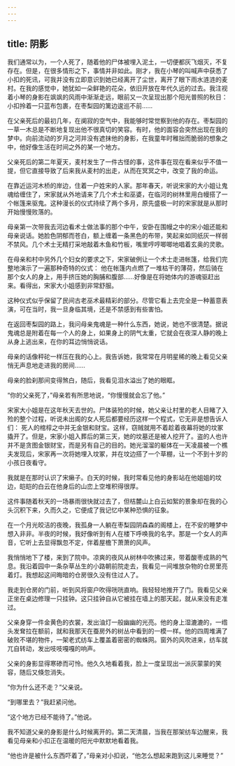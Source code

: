 ```yaml
---
---
---
```

title: 阴影
---




我们通常以为，一个人死了，随着他的尸体被埋入泥土，一切便都灰飞烟灭，不复存在。但是，在很多情形之下，事情并非如此。刚才，我在小琴的叫喊声中获悉了小扣的死讯，可我并没有立即意识到她已经离开了尘世，离开了眼下雨水涟涟的麦村。在我的感觉中，她犹如一朵鲜艳的花朵，依旧开放在年代久远的过去。我注视着小琴的身影在飒飒的风雨中渐渐走远，眼前又一次呈现出那个阳光普照的秋日： 小扣拎着一只蓝布包裹，在枣梨园的篱边逡巡不前……

在父亲死后的最初几年，在阒寂的空气中，我能够时常觉察到他的存在。枣梨园的一草一木总是不断地复现出他不很真切的笑容。有时，他的面容会突然出现在我的梦中。向前流动的岁月之河并没有遮抹他的身影，在我童年时稚拙而脆弱的想象之中，他好像生活在时间之外的某一个地方。

父亲死后的第二年夏天，麦村发生了一件古怪的事，这件事在现在看来似乎不值一提，但它直接导致了后来我从麦村的出走，从而在冥冥之中，改变了我的命运。

在靠近运河木桥的岸边，住着一户姓宋的人家。那年春天，听说宋家的大小姐让鬼魂给缠住了，宋家就从外地请来了几个术士和巫婆，在临河的树林里用白幔搭了一个帐篷来驱鬼。这种漫长的仪式持续了两个多月，原先盛极一时的宋家就是从那时开始慢慢败落的。

母亲第一次带我去河边看术士做法事的那个中午，安卧在围幔之中的宋小姐还能和母亲说话。她脸色阴郁而苍白，额上缠着一条黑色的布带，笑起来如同纸灰一样弱不禁风。几个术士无精打采地敲着木鱼和竹板，嘴里哼哼唧唧地唱着玄奥的灵歌。

在母亲和村中另外几个妇女的要求之下，宋家破例让一个术士走进帐篷，给我们完整地演示了一遍那种奇特的仪式： 他在帐篷内点燃了一堆枯干的薄荷，然后骑在那个女人的身上，用手挤压她的胸脯和腹部……好像是在将她体内的游魂驱赶出来。看得出，宋家大小姐感到非常舒服。

这种仪式似乎保留了民间古老巫术最精彩的部分。尽管它看上去完全是一种蓄意表演，可在当时，我一旦身临其境，还是不禁感到有些害怕。

在返回枣梨园的路上，我问母亲鬼魂是一种什么东西，她说，她也不很清楚。据说鬼魂总是附着在每一个人的身上，如果身上的阴气太重，它就会在夜深人静的晚上从身上逃出来，在你的耳边悄悄说话。

母亲的话像秤砣一样压在我的心上。我告诉她，我常常在月明星稀的晚上看见父亲悄无声息地走进我的房间……

母亲的脸刹那间变得煞白，随后，我看见泪水溢出了她的眼眶。

“你的父亲死了，”母亲若有所思地说，“你慢慢就会忘了他。”

宋家大小姐是在这年秋天去世的。尸体装殓的时候，她父亲让村里的老人目睹了入殓的整个过程，听说未出阁的女人死后都要经历这样一个程式，它无非是想告诉人们： 死人的棺椁之中并无金银和财宝。这样，窃贼就用不着趁着夜幕将她的坟冢撬开了。但是，宋家小姐入葬后的第三天，她的坟墓还是被人挖开了。盗的人也许并不是贪图金银财宝，而是另有自己的目的。她光溜溜的躯体在一天凌晨被一个樵夫发现后，宋家再一次将她埋入坟冢，并在坟边搭了一个草棚，让一个不到十岁的小孩日夜看守。

我就是在那时认识了宋癞子。白天的时候，我时常看见他的身影站在他姐姐的坟边，皑皑的白云在他身后的山峦上空堆积得很厚。

这件事随着秋天的一场暴雨很快就过去了，但桔麓山上白云如絮的景象却在我的心头沉积下来，久而久之，它便成了我记忆中某种恐惧的征象。

在一个月光皎洁的夜晚，我孤身一人躺在枣梨园阴森森的阁楼上，在不安的睡梦中想入非非。半夜的时候，我好像听到有人在楼下呼唤我的名字。那是一个女人的声音，它听上去显得飘忽不定，伴着屋檐下萧萧的风声。

我悄悄地下了楼，来到了院中。凉爽的夜风从树林中吹拂过来，带着酸枣成熟的气息。我沿着园中一条杂草丛生的小路朝前院走去，我看见一间堆放杂物的仓房里亮着灯。我想起这间晦暗的仓房很久没有住过人了。

我走到仓房的门前，听到风将窗户吹得咣咣直响。我轻轻地推开了门。我看见父亲正坐在桌边修理一只挂钟。这只挂钟自从它被挂在墙上的那天起，就从来没有走准过。

父亲身穿一件金黄色的衣裳，发出油灯一般幽幽的光亮。他的身上湿漉漉的，一绺头发耷拉在额前，就和我那天在蚕房外的树丛中看到的一模一样。他的四周堆满了破败不堪的物件，一架老式纺车上覆盖着密密的蜘蛛网。窗外的风吹进来，纺车就兀自转动，发出吱吱嘎嘎的响声。

父亲的身影显得寒碜而可怜。他久久地看着我，脸上一度呈现出一派灰蒙蒙的笑容，随后又倏忽消失。

“你为什么还不走？”父亲说。

“到哪里去？”我赶紧问他。

“这个地方已经不能待了。”他说。

我不知道父亲的身影是什么时候离开的。第二天清晨，当我在那架纺车边醒来，我看见母亲和小扣正在温暖的阳光中默默地看着我。

“他也许是被什么东西吓着了，”母亲对小扣说，“他怎么想起来跑到这儿来睡觉？”